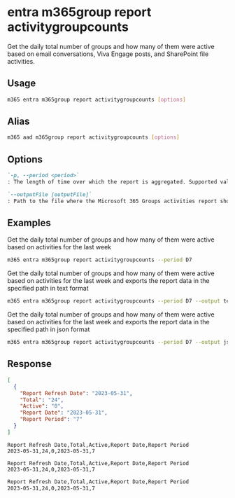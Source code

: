 
# entra m365group report activitygroupcounts

Get the daily total number of groups and how many of them were active based on email conversations, Viva Engage posts, and SharePoint file activities.

## Usage

```sh
m365 entra m365group report activitygroupcounts [options]
```

## Alias

```sh
m365 aad m365group report activitygroupcounts [options]
```

## Options

```md definition-list
`-p, --period <period>`
: The length of time over which the report is aggregated. Supported values `D7`, `D30`, `D90`, `D180`

`--outputFile [outputFile]`
: Path to the file where the Microsoft 365 Groups activities report should be stored in
```

<Global />

## Examples

Get the daily total number of groups and how many of them were active based on activities for the last week

```sh
m365 entra m365group report activitygroupcounts --period D7
```

Get the daily total number of groups and how many of them were active based on activities for the last week and exports the report data in the specified path in text format

```sh
m365 entra m365group report activitygroupcounts --period D7 --output text > "m365groupactivitygroupcounts.txt"
```

Get the daily total number of groups and how many of them were active based on activities for the last week and exports the report data in the specified path in json format

```sh
m365 entra m365group report activitygroupcounts --period D7 --output json > "m365groupactivitygroupcounts.json"
```

## Response

<Tabs>
  <TabItem value="JSON">

  ```json
  [
    {
      "Report Refresh Date": "2023-05-31",
      "Total": "24",
      "Active": "0",
      "Report Date": "2023-05-31",
      "Report Period": "7"
    }
  ]
  ```

  </TabItem>
  <TabItem value="Text">

  ```text
  Report Refresh Date,Total,Active,Report Date,Report Period
  2023-05-31,24,0,2023-05-31,7
  ```

  </TabItem>
  <TabItem value="CSV">

  ```csv
  Report Refresh Date,Total,Active,Report Date,Report Period
  2023-05-31,24,0,2023-05-31,7
  ```

  </TabItem>
  <TabItem value="Markdown">

  ```md
  Report Refresh Date,Total,Active,Report Date,Report Period
  2023-05-31,24,0,2023-05-31,7
  ```

  </TabItem>
</Tabs>
